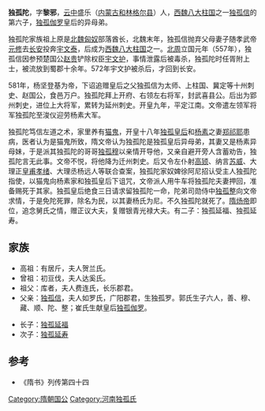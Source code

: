 '''独孤陀'''，字'''黎邪'''，[[云中郡|云中]]盛乐（[[内蒙古|内蒙古]][[和林格尔县|和林格尔县]]）人，[[西魏八大柱国|西魏八大柱国]]之一[[独孤信|独孤信]]的第六子，[[独孤伽罗|独孤伽罗]]皇后的异母弟。

独孤陀家族祖上原是[[北魏|北魏]][[匈奴|匈奴]]部落酋长，北魏末年，独孤信抛弃父母妻子随孝武帝[[元修|元修]]去[[长安|长安]]投奔[[宇文泰|宇文泰]]，后成为[[西魏八大柱国|西魏八大柱国]]之一。[[北周|北周]]立国元年（557年），独孤信因参预楚国公[[赵贵|赵贵]]铲除权臣[[宇文护|宇文护]]，事情泄露后被毒杀，独孤陀时任胥附上士，被流放到蜀郡十余年。572年宇文护被杀后，才回到长安。

581年，杨坚登基为帝，下诏追赠皇后之父独孤信为太师、上柱国、冀定等十州刺史、赵国公，食邑万户。独孤陀拜上开府、右领左右将军，封武喜县公。后出为郢州刺史，进位上大将军，累转为延州刺史。开皇九年，平定江南。文帝遣左领军将军独孤陀至浚仪迎劳杨素大军。

独孤陀笃信左道之术，家里养有[[猫鬼|猫鬼]]，开皇十八年[[独孤皇后|独孤皇后]]和[[杨素|杨素]]之妻[[郑祁耶|郑祁耶]]患病，医者认为是猫鬼所致，隋文帝认为独孤陀是独孤皇后异母弟，其妻又是杨素异母妹，于是派其独孤陀的哥哥[[独孤穆|独孤穆]]以亲情开导他，又亲自避开旁人含蓄劝告，独孤陀言无此事。文帝不悦，将他降为迁州刺史。后又令左仆射[[高颎|高颎]]、纳言[[苏威|苏威]]、大理正[[皇甫孝绪|皇甫孝绪]]、大理丞杨远人等联合查案，独孤陀家奴婢徐阿尼招认受主人独孤陀指使，以猫鬼向杨素家和独孤皇后下诅咒，文帝派人用牛车将独孤陀夫妻押回，准备赐死于其家。独孤皇后绝食三日请求留独孤陀一命，陀弟司勋侍中[[独孤整|独孤整]]向文帝求情，于是免陀死罪，除名为民，以其妻杨氏为尼。不久独孤陀就死了。[[隋炀帝|隋炀帝]]即位，追念舅氏之情，赠正议大夫，复赠银青光禄大夫。有二子：独孤延福、独孤延寿。

==家族==
* 高祖：有居斤，夫人贺兰氏。
* 曾祖：初豆伐，夫人达奚氏。
* 祖父：库者，夫人费连氏，长乐郡君。
* 父亲：[[独孤信|独孤信]]，夫人如罗氏，广阳郡君，生独孤罗。郭氏生子六人，善、穆、藏、顺、陀、整；崔氏生献皇后[[独孤伽罗|独孤伽罗]]。

* 长子：[[独孤延福|独孤延福]]
* 次子：[[独孤延寿|独孤延寿]]

==参考==
* 《隋书》列传第四十四

[[Category:隋朝国公|Category:隋朝国公]]
[[Category:河南独孤氏|Category:河南独孤氏]]